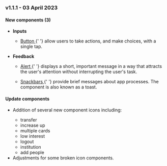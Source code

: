<h3
  style={{
    marginTop: 20,
    marginBottom: 20,
    backgroundColor: '#1fafed',
    color: '#ffffff',
    padding: 10,
  }}
>
  v1.1.1 - 03 April 2023
</h3>

#### New components (3)

<ul>
  <li>
    <b>Inputs</b>
    <ul>
      <li>
        <p>
          <a
            class="link"
            target="_blank"
            href={`${window.location.origin}/?path=/story/components-inputs-button--description`}
          >
            Button
          </a>{' '}
          allow users to take actions, and make choices, with a single tap.
        </p>
      </li>
    </ul>
  </li>
  <li>
    <b>Feedback</b>
    <ul>
      <li>
        <p>
          <a
            class="link"
            target="_blank"
            href={`${window.location.origin}/?path=/story/components-feedback-alert--description`}
          >
            Alert
          </a>{' '}
          displays a short, important message in a way that attracts the user's attention without interrupting the user's task.
        </p>
      </li>
      <li>
        <p>
          <a
            class="link"
            target="_blank"
            href={`${window.location.origin}/?path=/story/components-feedback-snackbar--description`}
          >
            Snackbars
          </a>{' '}
          provide brief messages about app processes. The component is also known as a toast.
        </p>
      </li>
    </ul>
  </li>
</ul>

#### Update components

<ul>
  <li>
    <p style={{ margin: 0 }}>
      Addition of several new component icons including:
    </p>
    <ul>
      <li>transfer</li>
      <li>increase up</li>
      <li>multiple cards</li>
      <li>low interest</li>
      <li>logout</li>
      <li>institution</li>
      <li>add people</li>
    </ul>
  </li>
  <li>Adjustments for some broken icon components.</li>
</ul>
